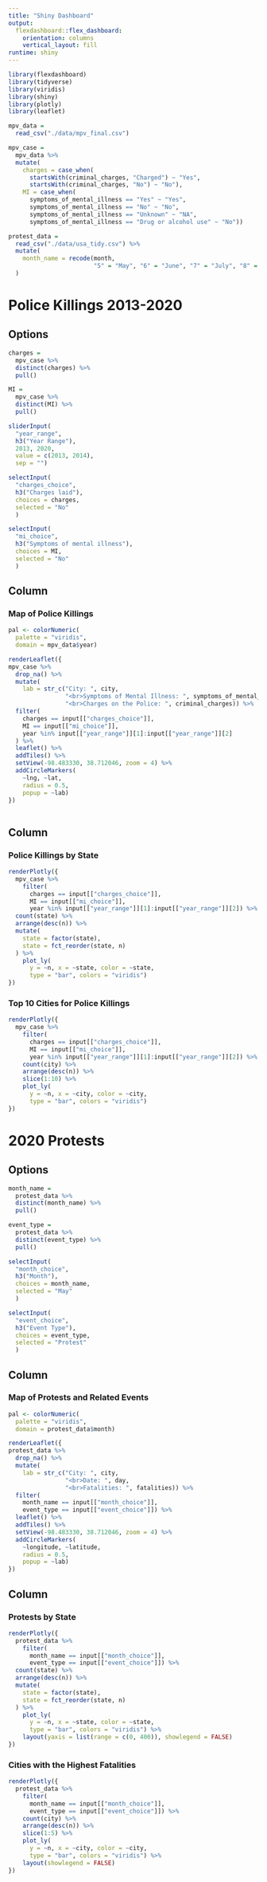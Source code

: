 ```yaml
---
title: "Shiny Dashboard"
output: 
  flexdashboard::flex_dashboard:
    orientation: columns
    vertical_layout: fill
runtime: shiny
---
```


```r
library(flexdashboard)
library(tidyverse)
library(viridis)
library(shiny)
library(plotly)
library(leaflet)

mpv_data =
  read_csv("./data/mpv_final.csv")

mpv_case = 
  mpv_data %>% 
  mutate(
    charges = case_when(
      startsWith(criminal_charges, "Charged") ~ "Yes",
      startsWith(criminal_charges, "No") ~ "No"),
    MI = case_when(
      symptoms_of_mental_illness == "Yes" ~ "Yes",
      symptoms_of_mental_illness == "No" ~ "No",
      symptoms_of_mental_illness == "Unknown" ~ "NA",
      symptoms_of_mental_illness == "Drug or alcohol use" ~ "No"))

protest_data =
  read_csv("./data/usa_tidy.csv") %>% 
  mutate(
    month_name = recode(month,
                        "5" = "May", "6" = "June", "7" = "July", "8" = "August", "9" = "September", "10" = "October")
  )
```

Police Killings 2013-2020
===================================== 

Options {.sidebar}
-----------------------------------------------------------------------

```r
charges = 
  mpv_case %>% 
  distinct(charges) %>% 
  pull()

MI = 
  mpv_case %>% 
  distinct(MI) %>% 
  pull()

sliderInput(
  "year_range",
  h3("Year Range"),
  2013, 2020, 
  value = c(2013, 2014),
  sep = "")

selectInput(
  "charges_choice", 
  h3("Charges laid"),
  choices = charges,
  selected = "No"
  )

selectInput(
  "mi_choice", 
  h3("Symptoms of mental illness"),
  choices = MI,
  selected = "No"
  )
```

Column {data-width=800}
-----------------------------------------------------------------------

### Map of Police Killings

```r
pal <- colorNumeric(
  palette = "viridis",
  domain = mpv_data$year)

renderLeaflet({
mpv_case %>% 
  drop_na() %>% 
  mutate(
    lab = str_c("City: ", city,
                "<br>Symptoms of Mental Illness: ", symptoms_of_mental_illness,
                "<br>Charges on the Police: ", criminal_charges)) %>%
  filter(
    charges == input[["charges_choice"]],
    MI == input[["mi_choice"]],
    year %in% input[["year_range"]][1]:input[["year_range"]][2]
  ) %>% 
  leaflet() %>% 
  addTiles() %>% 
  setView(-98.483330, 38.712046, zoom = 4) %>% 
  addCircleMarkers(
    ~lng, ~lat,
    radius = 0.5,
    popup = ~lab)
})
  
```

Column {data-width=350}
-----------------------------------------------------------------------

### Police Killings by State

```r
renderPlotly({
  mpv_case %>% 
    filter(
      charges == input[["charges_choice"]],
      MI == input[["mi_choice"]],
      year %in% input[["year_range"]][1]:input[["year_range"]][2]) %>% 
  count(state) %>% 
  arrange(desc(n)) %>% 
  mutate(
    state = factor(state),
    state = fct_reorder(state, n)
  ) %>% 
    plot_ly(
      y = ~n, x = ~state, color = ~state,
      type = "bar", colors = "viridis")
})
```

### Top 10 Cities for Police Killings

```r
renderPlotly({
  mpv_case %>% 
    filter(
      charges == input[["charges_choice"]],
      MI == input[["mi_choice"]],
      year %in% input[["year_range"]][1]:input[["year_range"]][2]) %>% 
    count(city) %>% 
    arrange(desc(n)) %>% 
    slice(1:10) %>% 
    plot_ly(
      y = ~n, x = ~city, color = ~city,
      type = "bar", colors = "viridis")
})
```


2020 Protests
===================================== 

Options {.sidebar}
-----------------------------------------------------------------------

```r
month_name = 
  protest_data %>% 
  distinct(month_name) %>% 
  pull()

event_type = 
  protest_data %>% 
  distinct(event_type) %>% 
  pull()

selectInput(
  "month_choice", 
  h3("Month"),
  choices = month_name,
  selected = "May"
  )

selectInput(
  "event_choice", 
  h3("Event Type"),
  choices = event_type,
  selected = "Protest"
  )
```

Column {data-width=800}
-----------------------------------------------------------------------

### Map of Protests and Related Events

```r
pal <- colorNumeric(
  palette = "viridis",
  domain = protest_data$month)

renderLeaflet({
protest_data %>% 
  drop_na() %>% 
  mutate(
    lab = str_c("City: ", city,
                "<br>Date: ", day,
                "<br>Fatalities: ", fatalities)) %>%
  filter(
    month_name == input[["month_choice"]],
    event_type == input[["event_choice"]]) %>% 
  leaflet() %>% 
  addTiles() %>% 
  setView(-98.483330, 38.712046, zoom = 4) %>% 
  addCircleMarkers(
    ~longitude, ~latitude,
    radius = 0.5,
    popup = ~lab)
})
```

Column {data-width=350}
-----------------------------------------------------------------------

### Protests by State

```r
renderPlotly({
  protest_data %>% 
    filter(
      month_name == input[["month_choice"]],
      event_type == input[["event_choice"]]) %>% 
  count(state) %>% 
  arrange(desc(n)) %>% 
  mutate(
    state = factor(state),
    state = fct_reorder(state, n)
  ) %>% 
    plot_ly(
      y = ~n, x = ~state, color = ~state,
      type = "bar", colors = "viridis") %>% 
    layout(yaxis = list(range = c(0, 400)), showlegend = FALSE)
})
```

### Cities with the Highest Fatalities

```r
renderPlotly({
  protest_data %>% 
    filter(
      month_name == input[["month_choice"]],
      event_type == input[["event_choice"]]) %>% 
    count(city) %>% 
    arrange(desc(n)) %>% 
    slice(1:5) %>% 
    plot_ly(
      y = ~n, x = ~city, color = ~city,
      type = "bar", colors = "viridis") %>% 
    layout(showlegend = FALSE)
})
```
